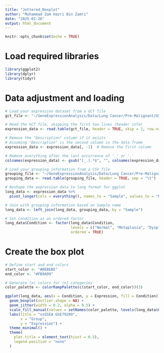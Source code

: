 ```yaml
---
title: "Jettered_Boxplot"
author: "Muhammad Zam Hazri Bin Zamri"
date: "2025-01-26"
output: html_document
---
```

```r
knitr::opts_chunk$set(echo = TRUE)
```
# Load required libraries
```r
library(ggplot2)
library(dplyr)
library(tidyr)
```
# Data adjustment and loading
```r
# Load your expression dataset from a GCT file
gct_file <- "~/GeneExpressionAnalysis/Data/Lung Cancer/Pre-Malignant/GSE79209/79209_ssGSEA.gct"

# Read the GCT file, skipping the first two lines (header info)
expression_data <- read.table(gct_file, header = TRUE, skip = 2, row.names = 1)

# Remove the "Description" column if it exists
# Assuming "Description" is the second column in the data frame
expression_data <- expression_data[, -1]  # Remove the first column

# Remove everything after the last occurrence of '_' or '.'
colnames(expression_data) <- gsub("[_.].*$", "", colnames(expression_data))

# Load your grouping information from a CSV file
grouping_file <- "~/GeneExpressionAnalysis/Data/Lung Cancer/Pre-Malignant/GSE79209/GSE79209_samplegroup.tsv"  # Adjust path as necessary
grouping_data <- read.table(grouping_file, header = TRUE, sep = "\t")

# Reshape the expression data to long format for ggplot
long_data <- expression_data %>%
  pivot_longer(cols = everything(), names_to = "Sample", values_to = "Expression")

# Join with grouping information based on Sample name
long_data <- left_join(long_data, grouping_data, by = "Sample")

# Set Condition as an ordered factor
long_data$Condition <- factor(long_data$Condition,
                              levels = c("Normal", "Metaplasia", "Dysplasia"),
                              ordered = TRUE)
```
# Create the box plot
```r
# Define start and end colors
start_color <- "#BEBEBE"
end_color <- "#FB9A99"  

# Generate (n) colors for (n) categories
color_palette <- colorRampPalette(c(start_color, end_color))(3)

ggplot(long_data, aes(x = Condition, y = Expression, fill = Condition)) +
  geom_boxplot(outlier.shape = NA) +
  geom_jitter(width = 0.2, alpha = 0.5) +
  scale_fill_manual(values = setNames(color_palette, levels(long_data$Condition))) +
  labs(title = "ssGSEA GSE79209",
       x = "Group",
       y = "Expression") +
  theme_minimal() +
  theme(
    plot.title = element_text(hjust = 0.5),
    legend.position = "none"
  )
```